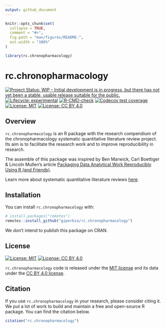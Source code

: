 ```yaml
---
output: github_document
---
```


<!-- README.md is generated from README.Rmd. Please edit that file -->

```r
knitr::opts_chunk$set(
  collapse = TRUE,
  comment = "#>",
  fig.path = "man/figures/README-",
  out.width = "100%"
)

library(rc.chronopharmacology)
```

# rc.chronopharmacology

<!-- badges: start -->
[![Project Status: WIP – Initial development is in progress, but there has not yet been a stable, usable release suitable for the public.](https://www.repostatus.org/badges/latest/wip.svg)](https://www.repostatus.org/#wip)
[![Lifecycle: experimental](https://img.shields.io/badge/lifecycle-experimental-orange.svg)](https://lifecycle.r-lib.org/articles/stages.html#experimental)
[![R-CMD-check](https://github.com/giperbio/rc.chronopharmacology/workflows/R-CMD-check/badge.svg)](https://github.com/giperbio/rc.chronopharmacology/actions)
[![Codecov test coverage](https://codecov.io/gh/giperbio/rc.chronopharmacology/branch/main/graph/badge.svg)](https://app.codecov.io/gh/giperbio/rc.chronopharmacology?branch=main)
[![License: MIT](https://img.shields.io/badge/license-MIT-green)](https://choosealicense.com/licenses/mit/)
[![License: CC BY 4.0](https://img.shields.io/badge/License-CC%20BY%204.0-lightgrey.svg)](https://creativecommons.org/licenses/by/4.0/)
<!-- badges: end -->

## Overview

`rc.chronopharmacology` is an R package with the research compendium of the chronopharmacology systematic quantitative literature review project. Its aim is to facilitate the research work and to improve reproducibility in research.

The assemble of this package was inspired by Ben Marwick, Carl Boettiger & Lincoln Mullen's article [Packaging Data Analytical Work Reproducibly Using R (and Friends)](https://doi.org/10.1080/00031305.2017.1375986).

Learn more about systematic quantitative literature reviews [here](https://www.griffith.edu.au/griffith-sciences/school-environment-science/research/systematic-quantitative-literature-review).

## Installation

You can install `rc.chronopharmacology` with:

``` r
# install.packages("remotes")
remotes::install_github("giperbio/rc.chronopharmacology")
```

We don’t intend to publish this package on CRAN.

## License

[![License:
MIT](https://img.shields.io/badge/license-MIT-green)](https://opensource.org/license/mit/)
[![License: CC BY 4.0](https://img.shields.io/badge/License-CC%20BY%204.0-lightgrey.svg)](https://creativecommons.org/licenses/by/4.0/)

`rc.chronopharmacology` code is released under the [MIT license](https://opensource.org/license/mit/) and its data under the [CC BY 4.0 license](https://creativecommons.org/licenses/by/4.0/).

## Citation

If you use `rc.chronopharmacology` in your research, please consider citing it. We put a lot of work to build and maintain a free and open-source R package. You can find the citation below.

```r
citation("rc.chronopharmacology")
```
